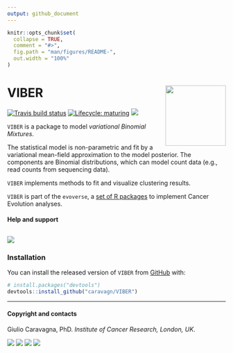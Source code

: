 ```yaml
---
output: github_document
---
```


```r
knitr::opts_chunk$set(
  collapse = TRUE,
  comment = "#>",
  fig.path = "man/figures/README-",
  out.width = "100%"
)
```

# VIBER <img src='man/figures/logo.png' align="right" height="139" />

<!-- badges: start -->

[![Travis build
status](https://travis-ci.org/caravagn/VIBER.svg?branch=master)](https://travis-ci.org/caravagn/VIBER)
[![Lifecycle: maturing](https://img.shields.io/badge/lifecycle-maturing-blue.svg)](https://www.tidyverse.org/lifecycle/#maturing)
[![](https://img.shields.io/badge/Part%20of-evoverse-blue.svg)](https://caravagn.github.io/evoverse)
<!-- badges: end -->

`VIBER` is a package to model *variational Binomial Mixtures*.

The statistical model is non-parametric and fit by a variational mean-field approximation to
the model posterior. The components are Binomial distributions, which can model count data 
(e.g., read counts from sequencing data).

`VIBER` implements methods to fit and visualize clustering results.


`VIBER` is part of the `evoverse`, a [set of R packages](https://caravagn.github.io/evoverse) to implement Cancer Evolution analyses.

#### Help and support

[![](https://img.shields.io/badge/GitHub%20Pages-https://caravagn.github.io/VIBER/-yellow.svg)](https://caravagn.github.io/VIBER)
-----

### Installation

You can install the released version of `VIBER` from
[GitHub](https://github.com/) with:

``` r
# install.packages("devtools")
devtools::install_github("caravagn/VIBER")
```

-----

#### Copyright and contacts

Giulio Caravagna, PhD. _Institute of Cancer Research, London, UK_.

[![](https://img.shields.io/badge/Email-gcaravagn@gmail.com-seagreen.svg)](mailto:gcaravagn@gmail.com)
[![](https://img.shields.io/badge/Github-caravagn-seagreen.svg)](https://github.com/caravagn)
[![](https://img.shields.io/badge/Twitter-@gcaravagna-steelblue.svg)](https://twitter.com/gcaravagna)
[![](https://img.shields.io/badge/Personal%20webpage-https://bit.ly/2kc9E6Y-red.svg)](https://sites.google.com/site/giuliocaravagna/)
